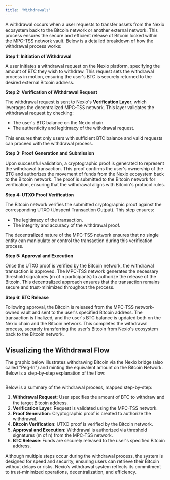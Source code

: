 ```yaml
---
title: 'Withdrawals'
---
```


A withdrawal occurs when a user requests to transfer assets from the Nexio ecosystem back to the Bitcoin network or another external network. This process ensures the secure and efficient release of Bitcoin locked within the MPC-TSS network vault. Below is a detailed breakdown of how the withdrawal process works:

**Step 1: Initiation of Withdrawal**

A user initiates a withdrawal request on the Nexio platform, specifying the amount of BTC they wish to withdraw. This request sets the withdrawal process in motion, ensuring the user's BTC is securely returned to the desired external Bitcoin address.

**Step 2: Verification of Withdrawal Request**

The withdrawal request is sent to Nexio's **Verification Layer**, which leverages the decentralized MPC-TSS network. This layer validates the withdrawal request by checking:

* The user's BTC balance on the Nexio chain.
* The authenticity and legitimacy of the withdrawal request.

This ensures that only users with sufficient BTC balance and valid requests can proceed with the withdrawal process.

**Step 3: Proof Generation and Submission**

Upon successful validation, a cryptographic proof is generated to represent the withdrawal transaction. This proof confirms the user's ownership of the BTC and authorizes the movement of funds from the Nexio ecosystem back to the Bitcoin network.
The proof is submitted to the Bitcoin network for verification, ensuring that the withdrawal aligns with Bitcoin's protocol rules.

**Step 4: UTXO Proof Verification**

The Bitcoin network verifies the submitted cryptographic proof against the corresponding UTXO (Unspent Transaction Output). This step ensures:

* The legitimacy of the transaction.
* The integrity and accuracy of the withdrawal proof.

The decentralized nature of the MPC-TSS network ensures that no single entity can manipulate or control the transaction during this verification process.

**Step 5: Approval and Execution**

Once the UTXO proof is verified by the Bitcoin network, the withdrawal transaction is approved. The MPC-TSS network generates the necessary threshold signatures (m of n participants) to authorize the release of the Bitcoin.
This decentralized approach ensures that the transaction remains secure and trust-minimized throughout the process.

**Step 6: BTC Release**

Following approval, the Bitcoin is released from the MPC-TSS network-owned vault and sent to the user's specified Bitcoin address. The transaction is finalized, and the user's BTC balance is updated both on the Nexio chain and the Bitcoin network. This completes the withdrawal process, securely transferring the user's Bitcoin from Nexio's ecosystem back to the Bitcoin network.

## Visualizing the Withdrawal Flow

The graphic below illustrates withdrawing Bitcoin via the Nexio bridge (also called "Peg-In") and minting the equivalent amount on the Bitcoin Network. Below is a step-by-step explanation of the flow:

<Frame>
  <img src="/images/image-9.png" alt="" />
</Frame>

Below is a summary of the withdrawal process, mapped step-by-step:

1. **Withdrawal Request**: User specifies the amount of BTC to withdraw and the target Bitcoin address.
2. **Verification Layer**: Request is validated using the MPC-TSS network.
3. **Proof Generation**: Cryptographic proof is created to authorize the withdrawal.
4. **Bitcoin Verification**: UTXO proof is verified by the Bitcoin network.
5. **Approval and Execution**: Withdrawal is authorized via threshold signatures (m of n) from the MPC-TSS network.
6. **BTC Release**: Funds are securely released to the user's specified Bitcoin address.

Although multiple steps occur during the withdrawal process, the system is designed for speed and security, ensuring users can retrieve their Bitcoin without delays or risks. Nexio’s withdrawal system reflects its commitment to trust-minimized operations, decentralization, and efficiency.

